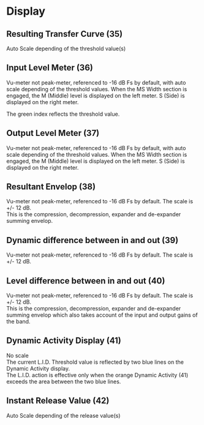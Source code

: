 # Display

## Resulting Transfer Curve (35)
Auto Scale depending of the threshold value(s)


## Input Level Meter (36)
Vu-meter not peak-meter, referenced to -16 dB Fs by default, with auto scale depending of the threshold values.
When the MS Width section is engaged, the M (Middle) level is displayed on the left meter. S (Side) is displayed on
the right meter.

The green index reflects the threshold value.


## Output Level Meter (37)
Vu-meter not peak-meter, referenced to -16 dB Fs by default, with auto scale depending of the threshold values.
When the MS Width section is engaged, the M (Middle) level is displayed on the left meter. S (Side) is displayed on
the right meter.

## Resultant Envelop (38)
Vu-meter not peak-meter, referenced to -16 dB Fs by default. The scale is +/- 12 dB.  
This is the compression, decompression, expander and de-expander summing envelop.


## Dynamic difference between in and out (39)
Vu-meter not peak-meter, referenced to -16 dB Fs by default. The scale is +/- 12 dB.


## Level difference between in and out (40)
Vu-meter not peak-meter, referenced to -16 dB Fs by default. The scale is +/- 12 dB.  
This is the compression, decompression, expander and de-expander summing envelop which also takes account of
the input and output gains of the band.


## Dynamic Activity Display (41)
No scale  
The current L.I.D. Threshold value is reflected by two blue lines on the Dynamic Activity display.  
The L.I.D. action is effective only when the orange Dynamic Activity (41) exceeds the area between the two blue
lines.


## Instant Release Value (42)
Auto Scale depending of the release value(s)
